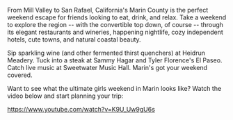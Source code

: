 

From Mill Valley to San Rafael, California's Marin County is the perfect weekend escape for friends looking to eat, drink, and relax. Take a weekend to explore the region -- with the convertible top down, of course -- through its elegant restaurants and wineries, happening nightlife, cozy independent hotels, cute towns, and natural coastal beauty. 

Sip sparkling wine (and other fermented thirst quenchers) at Heidrun Meadery. Tuck into a steak at Sammy Hagar and Tyler Florence's El Paseo. Catch live music at Sweetwater Music Hall. Marin's got your weekend covered.

Want to see what the ultimate girls weekend in Marin looks like? Watch the video below and start planning your trip:

https://www.youtube.com/watch?v=K9U_Uw9gU6s


